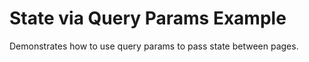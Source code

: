 
# State via Query Params Example

Demonstrates how to use query params to pass state between pages.

<StackblitzEmbed
  directory="/app/examples/new-api-state-via-query-params"
  file="page.tsx"
  initialBrowserPath="/examples/new-api-state-via-query-params"
/>
